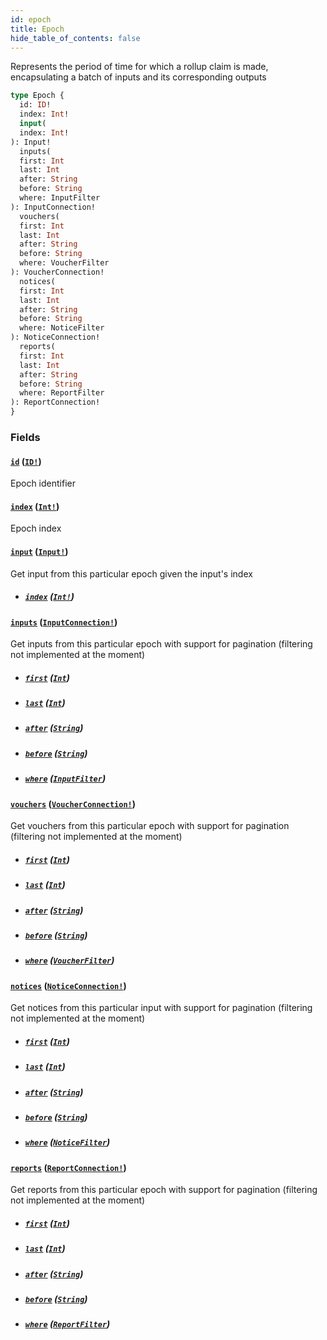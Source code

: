 ```yaml
---
id: epoch
title: Epoch
hide_table_of_contents: false
---
```



Represents the period of time for which a rollup claim is made, encapsulating a batch of inputs and its corresponding outputs

```graphql
type Epoch {
  id: ID!
  index: Int!
  input(
  index: Int!
): Input!
  inputs(
  first: Int
  last: Int
  after: String
  before: String
  where: InputFilter
): InputConnection!
  vouchers(
  first: Int
  last: Int
  after: String
  before: String
  where: VoucherFilter
): VoucherConnection!
  notices(
  first: Int
  last: Int
  after: String
  before: String
  where: NoticeFilter
): NoticeConnection!
  reports(
  first: Int
  last: Int
  after: String
  before: String
  where: ReportFilter
): ReportConnection!
}
```


### Fields

#### [`id`](#) ([`ID!`](../scalars/id.mdx))

Epoch identifier


#### [`index`](#) ([`Int!`](../scalars/int.mdx))

Epoch index


#### [`input`](#) ([`Input!`](./input.mdx))

Get input from this particular epoch given the input's index
- ##### [`index`](#) ([`Int!`](../scalars/int.mdx))




#### [`inputs`](#) ([`InputConnection!`](./input-connection.mdx))

Get inputs from this particular epoch with support for pagination (filtering not implemented at the moment)
- ##### [`first`](#) ([`Int`](../scalars/int.mdx))




- ##### [`last`](#) ([`Int`](../scalars/int.mdx))




- ##### [`after`](#) ([`String`](../scalars/string.mdx))




- ##### [`before`](#) ([`String`](../scalars/string.mdx))




- ##### [`where`](#) ([`InputFilter`](../inputs/input-filter.mdx))




#### [`vouchers`](#) ([`VoucherConnection!`](../objects/voucher-connection.mdx))

Get vouchers from this particular epoch with support for pagination (filtering not implemented at the moment)
- ##### [`first`](#) ([`Int`](../scalars/int.mdx))




- ##### [`last`](#) ([`Int`](../scalars/int.mdx))




- ##### [`after`](#) ([`String`](../scalars/string.mdx))




- ##### [`before`](#) ([`String`](../scalars/string.mdx))




- ##### [`where`](#) ([`VoucherFilter`](../inputs/voucher-filter.mdx))




#### [`notices`](#) ([`NoticeConnection!`](./notice-connection.mdx))

Get notices from this particular input with support for pagination (filtering not implemented at the moment)
- ##### [`first`](#) ([`Int`](../scalars/int.mdx))




- ##### [`last`](#) ([`Int`](../scalars/int.mdx))




- ##### [`after`](#) ([`String`](../scalars/string.mdx))




- ##### [`before`](#) ([`String`](../scalars/string.mdx))




- ##### [`where`](#) ([`NoticeFilter`](../inputs/notice-filter.mdx))




#### [`reports`](#) ([`ReportConnection!`](./report-connection.mdx))

Get reports from this particular epoch with support for pagination (filtering not implemented at the moment)
- ##### [`first`](#) ([`Int`](../scalars/int.mdx))




- ##### [`last`](#) ([`Int`](../scalars/int.mdx))




- ##### [`after`](#) ([`String`](../scalars/string.mdx))




- ##### [`before`](#) ([`String`](../scalars/string.mdx))




- ##### [`where`](#) ([`ReportFilter`](../inputs/report-filter.mdx))







